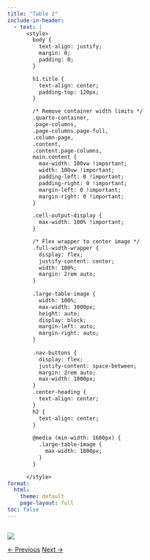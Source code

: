 ```yaml
---
title: "Table 2"
include-in-header: 
  - text: |
      <style>
        body {
          text-align: justify;
          margin: 0;
          padding: 0;
        }

        h1.title {
          text-align: center;
          padding-top: 120px;
        }

        /* Remove container width limits */
        .quarto-container,
        .page-columns,
        .page-columns.page-full,
        .column-page,
        .content,
        .content.page-columns,
        main.content {
          max-width: 100vw !important;
          width: 100vw !important;
          padding-left: 0 !important;
          padding-right: 0 !important;
          margin-left: 0 !important;
          margin-right: 0 !important;
        }

        .cell-output-display {
          max-width: 100% !important;
        }

        /* Flex wrapper to center image */
        .full-width-wrapper {
          display: flex;
          justify-content: center;
          width: 100%;
          margin: 2rem auto;
        }
        
        .large-table-image {
          width: 100%;
          max-width: 3000px;
          height: auto;
          display: block;
          margin-left: auto;
          margin-right: auto;
        }
        
        .nav-buttons {
          display: flex;
          justify-content: space-between;
          margin: 2rem auto;
          max-width: 1000px;
        }
        .center-heading {
          text-align: center;
        }
        h2 {
          text-align: center;
        }
        
        @media (min-width: 1600px) {
          .large-table-image {
            max-width: 1800px;
          }
        }

      </style>
format:
  html:
    theme: default
    page-layout: full
toc: false
---
```


##   {.center-heading}


<div class="full-width-wrapper">
  <img src="../../img/table_2.jpg" class="large-table-image" />
</div>


<div class="nav-buttons">
  <a href="../Table 1/" class="btn btn-primary">← Previous</a>
  <a href="../Table 3/" class="btn btn-primary">Next →</a>
</div>
